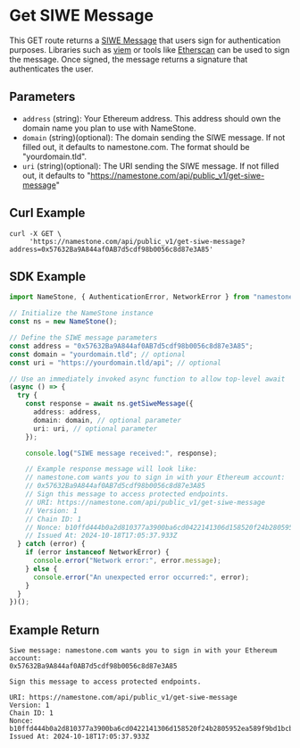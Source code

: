 # Get SIWE Message

This GET route returns a [SIWE Message](https://docs.ens.domains/web/siwe) that users sign for authentication purposes.
Libraries such as [viem](https://viem.sh/docs/actions/wallet/signMessage.html) or tools like [Etherscan](https://etherscan.io/verifiedsignatures#) can be used to sign the message. Once signed, the message returns a signature that authenticates the user.

## Parameters

- `address` (string): Your Ethereum address. This address should own the domain name you plan to use with NameStone.
- `domain` (string)(optional): The domain sending the SIWE message. If not filled out, it defaults to namestone.com. The format should be "yourdomain.tld".
- `uri` (string)(optional): The URI sending the SIWE message. If not filled out, it defaults to "https://namestone.com/api/public_v1/get-siwe-message"

## Curl Example

```
curl -X GET \
     'https://namestone.com/api/public_v1/get-siwe-message?address=0x57632Ba9A844af0AB7d5cdf98b0056c8d87e3A85'
```

## SDK Example

```typescript
import NameStone, { AuthenticationError, NetworkError } from "namestone-sdk";

// Initialize the NameStone instance
const ns = new NameStone();

// Define the SIWE message parameters
const address = "0x57632Ba9A844af0AB7d5cdf98b0056c8d87e3A85";
const domain = "yourdomain.tld"; // optional
const uri = "https://yourdomain.tld/api"; // optional

// Use an immediately invoked async function to allow top-level await
(async () => {
  try {
    const response = await ns.getSiweMessage({
      address: address,
      domain: domain, // optional parameter
      uri: uri, // optional parameter
    });

    console.log("SIWE message received:", response);

    // Example response message will look like:
    // namestone.com wants you to sign in with your Ethereum account:
    // 0x57632Ba9A844af0AB7d5cdf98b0056c8d87e3A85
    // Sign this message to access protected endpoints.
    // URI: https://namestone.com/api/public_v1/get-siwe-message
    // Version: 1
    // Chain ID: 1
    // Nonce: b10ffd444b0a2d810377a3900ba6cd0422141306d158520f24b2805952ea589f9bd1bcbf2e353a14105830183472de5f
    // Issued At: 2024-10-18T17:05:37.933Z
  } catch (error) {
    if (error instanceof NetworkError) {
      console.error("Network error:", error.message);
    } else {
      console.error("An unexpected error occurred:", error);
    }
  }
})();
```

## Example Return

```
Siwe message: namestone.com wants you to sign in with your Ethereum account:
0x57632Ba9A844af0AB7d5cdf98b0056c8d87e3A85

Sign this message to access protected endpoints.

URI: https://namestone.com/api/public_v1/get-siwe-message
Version: 1
Chain ID: 1
Nonce: b10ffd444b0a2d810377a3900ba6cd0422141306d158520f24b2805952ea589f9bd1bcbf2e353a14105830183472de5f
Issued At: 2024-10-18T17:05:37.933Z
```
